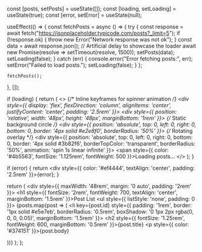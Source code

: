 
  const [posts, setPosts] = useState([]);
  const [loading, setLoading] = useState(true);
  const [error, setError] = useState(null);

  useEffect(() => {
    const fetchPosts = async () => {
      try {
        const response = await fetch("https://jsonplaceholder.typicode.com/posts?_limit=5");
        if (!response.ok) {
          throw new Error("Network response was not ok");
        }
        const data = await response.json();
        // Artificial delay to showcase the loader
        await new Promise(resolve => setTimeout(resolve, 1500));
        setPosts(data);
        setLoading(false);
      } catch (err) {
        console.error("Error fetching posts:", err);
        setError("Failed to load posts.");
        setLoading(false);
      }
    };

    fetchPosts();
  }, []);

  if (loading) {
    return (
      <>
        {/* Inline keyframes for spinner animation */}
        <style>
          {`
            @keyframes spin {
              to { transform: rotate(360deg); }
            }
          `}
        </style>
        <div style={{ display: 'flex', flexDirection: 'column', alignItems: 'center', justifyContent: 'center', padding: '2.5rem' }}>
          <div style={{ position: 'relative', width: '48px', height: '48px', marginBottom: '1rem' }}>
            {/* Static background circle */}
            <div style={{
              position: 'absolute',
              top: 0,
              left: 0,
              right: 0,
              bottom: 0,
              border: '4px solid #e2e8f0',
              borderRadius: '50%'
            }}></div>
            {/* Rotating overlay */}
            <div style={{
              position: 'absolute',
              top: 0,
              left: 0,
              right: 0,
              bottom: 0,
              border: '4px solid #3b82f6',
              borderTopColor: 'transparent',
              borderRadius: '50%',
              animation: 'spin 1s linear infinite'
            }}></div>
          </div>
          <span style={{ color: '#4b5563', fontSize: '1.125rem', fontWeight: 500 }}>Loading posts...</span>
        </div>
      </>
    );
  }

  if (error) {
    return <div style={{ color: '#ef4444', textAlign: 'center', padding: '2.5rem' }}>{error}</div>;
  }

  return (
    <div style={{ maxWidth: '48rem', margin: '0 auto', padding: '2rem' }}>
      <h1 style={{ fontSize: '2rem', fontWeight: 700, textAlign: 'center', marginBottom: '1.5rem' }}>Post List</h1>
      <ul style={{ listStyle: 'none', padding: 0 }}>
        {posts.map(post => (
          <li key={post.id} style={{ padding: '1rem', border: '1px solid #e5e7eb', borderRadius: '0.5rem', boxShadow: '0 1px 2px rgba(0, 0, 0, 0.05)', marginBottom: '1.5rem' }}>
            <h2 style={{ fontSize: '1.25rem', fontWeight: 600, marginBottom: '0.5rem' }}>{post.title}</h2>
            <p style={{ color: '#374151' }}>{post.body}</p>
          </li>
        ))}
      </ul>
    </div>
  );
};

<PostList />
